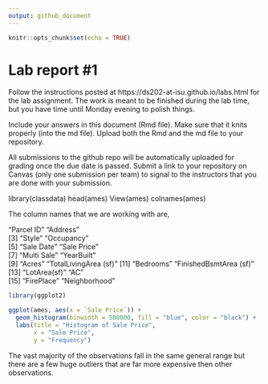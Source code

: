 ```yaml
---
output: github_document
---
```


<!-- README.md is generated from README.Rmd. Please edit the README.Rmd file -->


```r
knitr::opts_chunk$set(echo = TRUE)
```

# Lab report #1

Follow the instructions posted at https://ds202-at-isu.github.io/labs.html for the lab assignment. The work is meant to be finished during the lab time, but you have time until Monday evening to polish things.

Include your answers in this document (Rmd file). Make sure that it knits properly (into the md file). Upload both the Rmd and the md file to your repository.  

All submissions to the github repo will be automatically uploaded for grading once the due date is passed.
Submit a link to your repository on Canvas (only one submission per team) to signal to the instructors that you are done with your submission.


library(classdata)
head(ames)
View(ames)
colnames(ames)

The column names that we are working with are, 

"Parcel ID"             "Address"              
 [3] "Style"                 "Occupancy"            
 [5] "Sale Date"             "Sale Price"           
 [7] "Multi Sale"            "YearBuilt"            
 [9] "Acres"                 "TotalLivingArea (sf)" 
[11] "Bedrooms"              "FinishedBsmtArea (sf)"
[13] "LotArea(sf)"           "AC"                   
[15] "FirePlace"             "Neighborhood"


```r
library(ggplot2)

ggplot(ames, aes(x = `Sale Price`)) +
  geom_histogram(binwidth = 500000, fill = "blue", color = "black") +
  labs(title = "Histogram of Sale Price",
       x = "Sale Price",
       y = "Frequency")
```

The vast majority of the observations fall in the same general range but there are a few huge outliers that are far more expensive then other observations. 


